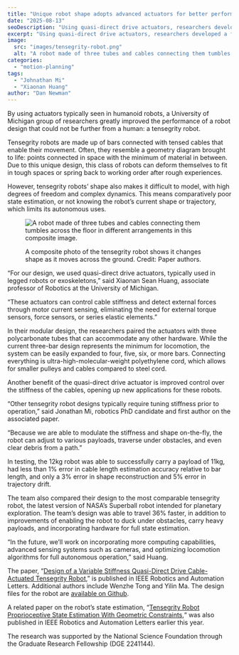 ```yaml
---
title: "Unique robot shape adopts advanced actuators for better performance"
date: "2025-08-13"
seoDescription: "Using quasi-direct drive actuators, researchers developed a faster tensegrity robot with better capabilities for autonomy and payload capacity."
excerpt: "Using quasi-direct drive actuators, researchers developed a faster tensegrity robot with better capabilities for autonomy and payload capacity."
image:
  src: "images/tensegrity-robot.png"
  alt: "A robot made of three tubes and cables connecting them tumbles across the floor in different arrangements in this composite image."
categories:
  - "motion-planning"
tags:
  - "Johnathan Mi"
  - "Xiaonan Huang"
author: "Dan Newman"
---
```


<VideoCenter url="https://youtu.be/YznAy63wcdw" />


By using actuators typically seen in humanoid robots, a University of Michigan group of researchers greatly improved the performance of a robot design that could not be further from a human: a tensegrity robot.

Tensegrity robots are made up of bars connected with tensed cables that enable their movement. Often, they resemble a geometry diagram brought to life: points connected in space with the minimum of material in between. Due to this unique design, this class of robots can deform themselves to fit in tough spaces or spring back to working order after rough experiences.

However, tensegrity robots’ shape also makes it difficult to model, with high degrees of freedom and complex dynamics. This means comparatively poor state estimation, or not knowing the robot’s current shape or trajectory, which limits its autonomous uses.

<figure>

  ![A robot made of three tubes and cables connecting them tumbles across the floor in different arrangements in this composite image.](images/tensegrity-robot.png)

  <figcaption>A composite photo of the tensegrity robot shows it changes shape as it moves across the ground. Credit: Paper authors.</figcaption>
</figure>

“For our design, we used quasi-direct drive actuators, typically used in legged robots or exoskeletons,” said Xiaonan Sean Huang, associate professor of Robotics at the University of Michigan. 

“These actuators can control cable stiffness and detect external forces through motor current sensing, eliminating the need for external torque sensors, force sensors, or series elastic elements.”

In their modular design, the researchers paired the actuators with three polycarbonate tubes that can accommodate any other hardware. While the current three-bar design represents the minimum for locomotion, the system can be easily expanded to four, five, six, or more bars. Connecting everything is ultra-high-molecular-weight polyethylene cord, which allows for smaller pulleys and cables compared to steel cord.

Another benefit of the quasi-direct drive actuator is improved control over the stiffness of the cables, opening up new applications for these robots.

“Other tensegrity robot designs typically require tuning stiffness prior to operation,” said Jonathan Mi, robotics PhD candidate and first author on the associated paper.

“Because we are able to modulate the stiffness and shape on-the-fly, the robot can adjust to various payloads, traverse under obstacles, and even clear debris from a path.”

In testing, the 12kg robot was able to successfully carry a payload of 11kg, had less than 1% error in cable length estimation accuracy relative to bar length, and only a 3% error in shape reconstruction and 5% error in trajectory drift.

The team also compared their design to the most comparable tensegrity robot, the latest version of NASA’s Superball robot intended for planetary exploration. The team’s design was able to travel 36% faster, in addition to improvements of enabling the robot to duck under obstacles, carry heavy payloads, and incorporating hardware for full state  estimation.

“In the future, we’ll work on incorporating more computing capabilities, advanced sensing systems such as cameras, and optimizing locomotion algorithms for full autonomous operation,” said Huang.

The paper, “[Design of a Variable Stiffness Quasi-Direct Drive Cable-Actuated Tensegrity Robot](https://ieeexplore.ieee.org/abstract/document/11072300/),” is published in IEEE Robotics and Automation Letters. Additional authors include Wenzhe Tong and Yilin Ma. The design files for the robot are [available on Github](https://github.com/UMich-HDRLab/tensegrity-robot-hardware).

A related paper on the robot’s state estimation, “[Tensegrity Robot Proprioceptive State Estimation With Geometric Constraints](https://ieeexplore.ieee.org/document/10910166),“ was also published in IEEE Robotics and Automation Letters earlier this year.

The research was supported by the National Science Foundation through the Graduate Research Fellowship (DGE 2241144).